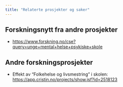 ```yaml
---
title: "Relaterte prosjekter og saker"
---
```


## Forskningsnytt fra andre prosjekter

-   <https://www.forskning.no/cse?query=unge+mental+helse+psykiske+skole>

## Andre forskningsprosjekter

-   Effekt av "Folkehelse og livsmestring" i skolen: <https://app.cristin.no/projects/show.jsf?id=2518123>
